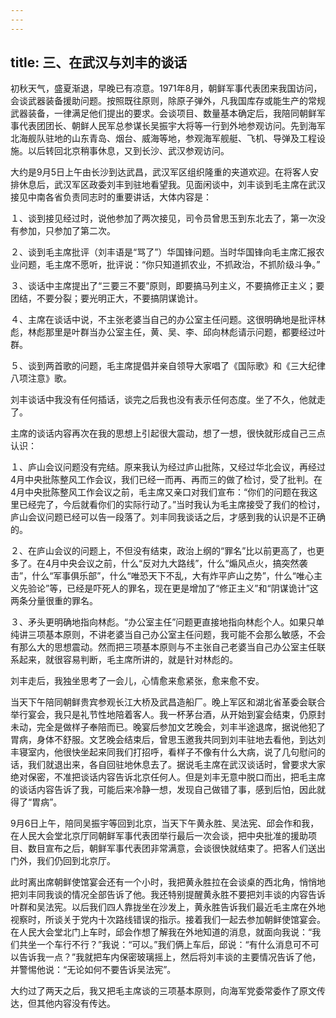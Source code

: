 ```yaml
---
---
---
```

title: 三、在武汉与刘丰的谈话
---




初秋天气，盛夏渐退，早晚已有凉意。1971年8月，朝鲜军事代表团来我国访问，会谈武器装备援助问题。按照既往原则，除原子弹外，凡我国库存或能生产的常规武器装备，一律满足他们提出的要求。会谈项目、数量基本确定后，我陪同朝鲜军事代表团团长、朝鲜人民军总参谋长吴振宇大将等一行到外地参观访问。先到海军北海舰队驻地的山东青岛、烟台、威海等地，参观海军舰艇、飞机、导弹及工程设施。以后转回北京稍事休息，又到长沙、武汉参观访问。

大约是9月5日上午由长沙到达武昌，武汉军区组织隆重的夹道欢迎。在将客人安排休息后，武汉军区政委刘丰到驻地看望我。见面闲谈中，刘丰谈到毛主席在武汉接见中南各省负责同志时的重要讲话，大体内容是：

１、谈到接见经过时，说他参加了两次接见，司令员曾思玉到东北去了，第一次没有参加，只参加了第二次。

２、谈到毛主席批评（刘丰语是“骂了”）华国锋问题。当时华国锋向毛主席汇报农业问题，毛主席不愿听，批评说：“你只知道抓农业，不抓政治，不抓阶级斗争。”

３、谈话中主席提出了“三要三不要”原则，即要搞马列主义，不要搞修正主义；要团结，不要分裂；要光明正大，不要搞阴谋诡计。

４、主席在谈话中说，不主张老婆当自己的办公室主任问题。这很明确地是批评林彪，林彪那里是叶群当办公室主任，黄、吴、李、邱向林彪请示问题，都要经过叶群。

５、谈到两首歌的问题，毛主席提倡并亲自领导大家唱了《国际歌》和《三大纪律八项注意》歌。

刘丰谈话中我没有任何插话，谈完之后我也没有表示任何态度。坐了不久，他就走了。

主席的谈话内容再次在我的思想上引起很大震动，想了一想，很快就形成自己三点认识：

１、庐山会议问题没有完结。原来我认为经过庐山批陈，又经过华北会议，再经过4月中央批陈整风工作会议，我们已经一而再、再而三的做了检讨，受了批判。在4月中央批陈整风工作会议之前，毛主席又亲口对我们宣布：“你们的问题在我这里已经完了，今后就看你们的实际行动了。”当时我认为毛主席接受了我们的检讨，庐山会议问题已经可以告一段落了。刘丰同我谈话之后，才感到我的认识是不正确的。

２、在庐山会议的问题上，不但没有结束，政治上纲的“罪名”比以前更高了，也更多了。在4月中央会议之前，什么“反对九大路线”，什么“煽风点火，搞突然袭击”，什么“军事俱乐部”，什么“唯恐天下不乱，大有炸平庐山之势”，什么“唯心主义先验论”等，已经是吓死人的罪名，现在更是增加了“修正主义”和“阴谋诡计”这两条分量很重的罪名。

３、矛头更明确地指向林彪。“办公室主任”问题更直接地指向林彪个人。如果只单纯讲三项基本原则，不讲老婆当自己办公室主任问题，我可能不会那么敏感，不会有那么大的思想震动。然而把三项基本原则与不主张自己老婆当自己办公室主任联系起来，就很容易判断，毛主席所讲的，就是针对林彪的。

刘丰走后，我独坐思考了一会儿，心情愈来愈紧张，愈来愈不安。

当天下午陪同朝鲜贵宾参观长江大桥及武昌造船厂。晚上军区和湖北省革委会联合举行宴会，我只是礼节性地陪着客人。我一杯茅台酒，从开始到宴会结束，仍原封未动，完全是做样子奉陪而已。晚宴后参加文艺晚会，刘丰半途退席，据说他犯了胃病，身体不舒服。文艺晚会结束后，曾思玉邀我共同到刘丰驻地去看他，到达刘丰寝室内，他很快坐起来同我们打招呼，看样子不像有什么大病，说了几句慰问的话，我们就退出来，各自回驻地休息去了。据说毛主席在武汉谈话时，曾要求大家绝对保密，不准把谈话内容告诉北京任何人。但是刘丰无意中脱口而出，把毛主席的谈话内容告诉了我，可能后来冷静一想，发现自己做错了事，感到后怕，因此就得了“胃病”。

9月6日上午，陪同吴振宇等回到北京，当天下午黄永胜、吴法宪、邱会作和我，在人民大会堂北京厅同朝鲜军事代表团举行最后一次会谈，把中央批准的援助项目、数目宣布之后，朝鲜军事代表团非常满意，会谈很快就结束了。把客人们送出门外，我们仍回到北京厅。

此时离出席朝鲜使馆宴会还有一个小时，我把黄永胜拉在会谈桌的西北角，悄悄地把刘丰同我谈的情况全部告诉了他。我还特别提醒黄永胜不要把刘丰谈的内容告诉叶群和吴法宪。以后我们四人靠拢坐在沙发上，黄永胜告诉我们最近毛主席在外地视察时，所谈关于党内十次路线错误的指示。接着我们一起去参加朝鲜使馆宴会。在人民大会堂北门上车时，邱会作想了解我在外地知道的消息，就面向我说：“我们共坐一个车行不行？”我说：“可以。”我们俩上车后，邱说：“有什么消息可不可以告诉我一点？”我就把车内保密玻璃摇上，然后将刘丰谈的主要情况告诉了他，并警惕他说：“无论如何不要告诉吴法宪”。

大约过了两天之后，我又把毛主席谈的三项基本原则，向海军党委常委作了原文传达，但其他内容没有传达。